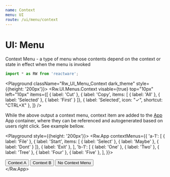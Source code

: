 ```yaml
---
name: Context  
menu: UI
route: /ui/menu/context
---
```



# UI: Menu

Context Menu - a type of menu whose contents depend on the context or state in effect when the menu is invoked

```jsx
import * as RW from 'reactware';
```

<Playground className="Rw_UI_Menu_Context dark_theme" style={{height: '200px'}}>
  <Rw.UI.Menus.Context
    visable={true}
    top="10px"
    left="10px"
    items={[
      { label: 'Cut' },
      { label: 'Copy', items: [
        { label: 'All' }, 
        { label: 'Selected' }, 
        { label: 'First' }
      ]},
      { label: 'Selected', icon: "✓", shortcut: "CTRL+X" },
    ]}
  />
</Playground>

While the above output a context menu, context item are added to the [App](#app) App container, where they can be referenced and autogenerated based on users right click. See example bellow.

<Playground style={{height: '200px'}}>
  <Rw.App contextMenus={{
    'a-1': [
      { label: 'File' },
      { label: 'Start', items: [
        { label: 'Select' }, 
        { label: 'Maybe' }, 
        { label: 'Dont' }
      ]},
      { label: 'Exit' },
    ],
    'b-1': [
      { label: 'One' },
      { label: 'Two' },
      { label: 'Tree' },
      { label: 'Four' },
      { label: 'Five' },
    ],
  }}>
    <div>
      <button contextMenu="a-1">Context A</button>
      <button contextMenu="b-1">Context B</button>
      <button>No Context Menu</button>
    </div>
  </Rw.App>
</Playground>

<PropsTable of={Rw.UI.Menus.Context} />



